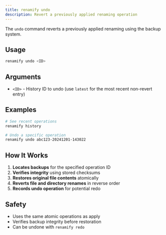 ```yaml
---
title: renamify undo
description: Revert a previously applied renaming operation
---
```


The `undo` command reverts a previously applied renaming using the backup
system.

## Usage

```bash
renamify undo <ID>
```

## Arguments

- `<ID>` - History ID to undo (use `latest` for the most recent non-revert
  entry)

## Examples

```bash
# See recent operations
renamify history

# Undo a specific operation
renamify undo abc123-20241201-143022
```

## How It Works

1. **Locates backups** for the specified operation ID
2. **Verifies integrity** using stored checksums
3. **Restores original file contents** atomically
4. **Reverts file and directory renames** in reverse order
5. **Records undo operation** for potential redo

## Safety

- Uses the same atomic operations as apply
- Verifies backup integrity before restoration
- Can be undone with `renamify redo`
